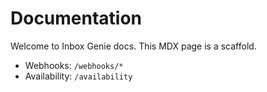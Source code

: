 
# Documentation

Welcome to Inbox Genie docs. This MDX page is a scaffold.

- Webhooks: `/webhooks/*`
- Availability: `/availability`


